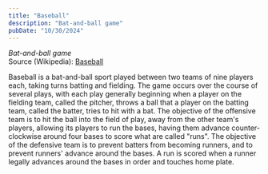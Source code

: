 ```yaml
---
title: "Baseball"
description: "Bat-and-ball game"
pubDate: "10/30/2024"
---
```


*Bat-and-ball game*  
Source (Wikipedia): [Baseball][1]

Baseball is a bat-and-ball sport played between two teams of nine players each, taking turns batting and fielding. The game occurs over the course of several plays, with each play generally beginning when a player on the fielding team, called the pitcher, throws a ball that a player on the batting team, called the batter, tries to hit with a bat. The objective of the offensive team is to hit the ball into the field of play, away from the other team's players, allowing its players to run the bases, having them advance counter-clockwise around four bases to score what are called "runs". The objective of the defensive team is to prevent batters from becoming runners, and to prevent runners' advance around the bases. A run is scored when a runner legally advances around the bases in order and touches home plate.

[1]: https://en.wikipedia.org/wiki/Baseball
